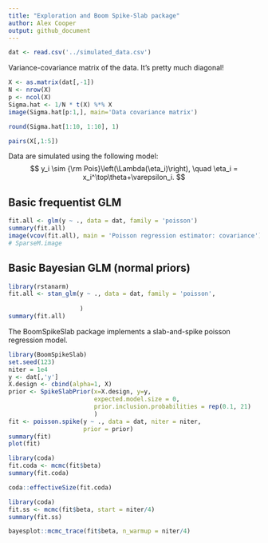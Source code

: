 ```yaml
---
title: "Exploration and Boom Spike-Slab package"
author: Alex Cooper
output: github_document
---
```


```r
dat <- read.csv('../simulated_data.csv')
```

Variance-covariance matrix of the data. It's pretty much diagonal!
```r
X <- as.matrix(dat[,-1])
N <- nrow(X)
p <- ncol(X)
Sigma.hat <- 1/N * t(X) %*% X
image(Sigma.hat[p:1,], main='Data covariance matrix')
```

```r
round(Sigma.hat[1:10, 1:10], 1)
```

```r
pairs(X[,1:5])
```

Data are simulated using the following model:
$$ y_i \sim {\rm Pois}\left(\Lambda(\eta_i)\right), \quad \eta_i = x_i^\top\theta+\varepsilon_i.
$$

## Basic frequentist GLM
```r
fit.all <- glm(y ~ ., data = dat, family = 'poisson')
summary(fit.all)
image(vcov(fit.all), main = 'Poisson regression estimator: covariance')
# SparseM.image
```

## Basic Bayesian GLM (normal priors)

```r
library(rstanarm)
fit.all <- stan_glm(y ~ ., data = dat, family = 'poisson',
                    
                    )
summary(fit.all)
```


The BoomSpikeSlab package implements a slab-and-spike poisson regression
model.

```r
library(BoomSpikeSlab)
set.seed(123)
niter = 1e4
y <- dat[,'y']
X.design <- cbind(alpha=1, X)
prior <- SpikeSlabPrior(x=X.design, y=y,
                        expected.model.size = 0,
                        prior.inclusion.probabilities = rep(0.1, 21)
                        )
fit <- poisson.spike(y ~ ., data = dat, niter = niter,
                     prior = prior)
summary(fit)
plot(fit)
```
```r
library(coda)
fit.coda <- mcmc(fit$beta)
summary(fit.coda)

```
```r
coda::effectiveSize(fit.coda)
```

```r
library(coda)
fit.ss <- mcmc(fit$beta, start = niter/4)
summary(fit.ss)
```

```r
bayesplot::mcmc_trace(fit$beta, n_warmup = niter/4)
```


